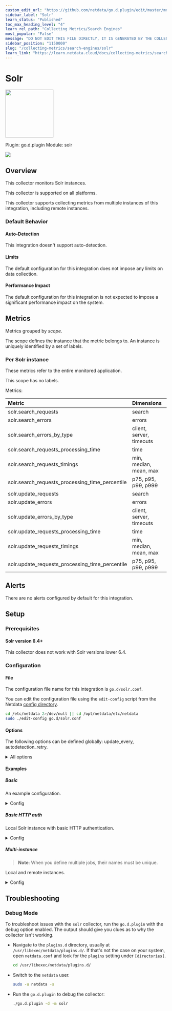 ```yaml
---
custom_edit_url: "https://github.com/netdata/go.d.plugin/edit/master/modules/solr/metadata.yaml"
sidebar_label: "Solr"
learn_status: "Published"
toc_max_heading_level: "4"
learn_rel_path: "Collecting Metrics/Search Engines"
most_popular: "False"
message: "DO NOT EDIT THIS FILE DIRECTLY, IT IS GENERATED BY THE COLLECTOR'S metadata.yaml FILE"
sidebar_position: "1150000"
slug: "/collecting-metrics/search-engines/solr"
learn_link: "https://learn.netdata.cloud/docs/collecting-metrics/search-engines/solr"
---
```



# Solr


<img src="https://netdata.cloud/img/solr.svg" width="150"/>


Plugin: go.d.plugin
Module: solr

<img src="https://img.shields.io/badge/maintained%20by-Netdata-%2300ab44" />

## Overview

This collector monitors Solr instances.




This collector is supported on all platforms.

This collector supports collecting metrics from multiple instances of this integration, including remote instances.


### Default Behavior

#### Auto-Detection

This integration doesn't support auto-detection.

#### Limits

The default configuration for this integration does not impose any limits on data collection.

#### Performance Impact

The default configuration for this integration is not expected to impose a significant performance impact on the system.


## Metrics

Metrics grouped by *scope*.

The scope defines the instance that the metric belongs to. An instance is uniquely identified by a set of labels.



### Per Solr instance

These metrics refer to the entire monitored application.

This scope has no labels.

Metrics:

| Metric | Dimensions | Unit |
|:------|:----------|:----|
| solr.search_requests | search | requests/s |
| solr.search_errors | errors | errors/s |
| solr.search_errors_by_type | client, server, timeouts | errors/s |
| solr.search_requests_processing_time | time | milliseconds |
| solr.search_requests_timings | min, median, mean, max | milliseconds |
| solr.search_requests_processing_time_percentile | p75, p95, p99, p999 | milliseconds |
| solr.update_requests | search | requests/s |
| solr.update_errors | errors | errors/s |
| solr.update_errors_by_type | client, server, timeouts | errors/s |
| solr.update_requests_processing_time | time | milliseconds |
| solr.update_requests_timings | min, median, mean, max | milliseconds |
| solr.update_requests_processing_time_percentile | p75, p95, p99, p999 | milliseconds |



## Alerts

There are no alerts configured by default for this integration.


## Setup

### Prerequisites

#### Solr version 6.4+

This collector does not work with Solr versions lower 6.4.



### Configuration

#### File

The configuration file name for this integration is `go.d/solr.conf`.


You can edit the configuration file using the `edit-config` script from the
Netdata [config directory](/docs/netdata-agent/configuration#the-netdata-config-directory).

```bash
cd /etc/netdata 2>/dev/null || cd /opt/netdata/etc/netdata
sudo ./edit-config go.d/solr.conf
```
#### Options

The following options can be defined globally: update_every, autodetection_retry.


<details><summary>All options</summary>

| Name | Description | Default | Required |
|:----|:-----------|:-------|:--------:|
| update_every | Data collection frequency. | 1 | no |
| autodetection_retry | Recheck interval in seconds. Zero means no recheck will be scheduled. | 0 | no |
| url | Server URL. | http://127.0.0.1:8983 | yes |
| socket | Server Unix socket. |  | no |
| address | Server address in IP:PORT format. |  | no |
| fcgi_path | Status path. | /status | no |
| timeout | HTTP request timeout. | 1 | no |
| username | Username for basic HTTP authentication. |  | no |
| password | Password for basic HTTP authentication. |  | no |
| proxy_url | Proxy URL. |  | no |
| proxy_username | Username for proxy basic HTTP authentication. |  | no |
| proxy_password | Password for proxy basic HTTP authentication. |  | no |
| method | HTTP request method. | GET | no |
| body | HTTP request body. |  | no |
| headers | HTTP request headers. |  | no |
| not_follow_redirects | Redirect handling policy. Controls whether the client follows redirects. | no | no |
| tls_skip_verify | Server certificate chain and hostname validation policy. Controls whether the client performs this check. | no | no |
| tls_ca | Certification authority that the client uses when verifying the server's certificates. |  | no |
| tls_cert | Client TLS certificate. |  | no |
| tls_key | Client TLS key. |  | no |

</details>

#### Examples

##### Basic

An example configuration.

<details><summary>Config</summary>

```yaml
jobs:
  - name: local
  url: http://localhost:8983

```
</details>

##### Basic HTTP auth

Local Solr instance with basic HTTP authentication.

<details><summary>Config</summary>

```yaml
jobs:
  - name: local
    url: http://localhost:8983
    username: foo
    password: bar

```
</details>

##### Multi-instance

> **Note**: When you define multiple jobs, their names must be unique.

Local and remote instances.


<details><summary>Config</summary>

```yaml
jobs:
  - name: local
    url: http://localhost:8983

  - name: remote
    url: http://203.0.113.10:8983

```
</details>



## Troubleshooting

### Debug Mode

To troubleshoot issues with the `solr` collector, run the `go.d.plugin` with the debug option enabled. The output
should give you clues as to why the collector isn't working.

- Navigate to the `plugins.d` directory, usually at `/usr/libexec/netdata/plugins.d/`. If that's not the case on
  your system, open `netdata.conf` and look for the `plugins` setting under `[directories]`.

  ```bash
  cd /usr/libexec/netdata/plugins.d/
  ```

- Switch to the `netdata` user.

  ```bash
  sudo -u netdata -s
  ```

- Run the `go.d.plugin` to debug the collector:

  ```bash
  ./go.d.plugin -d -m solr
  ```


